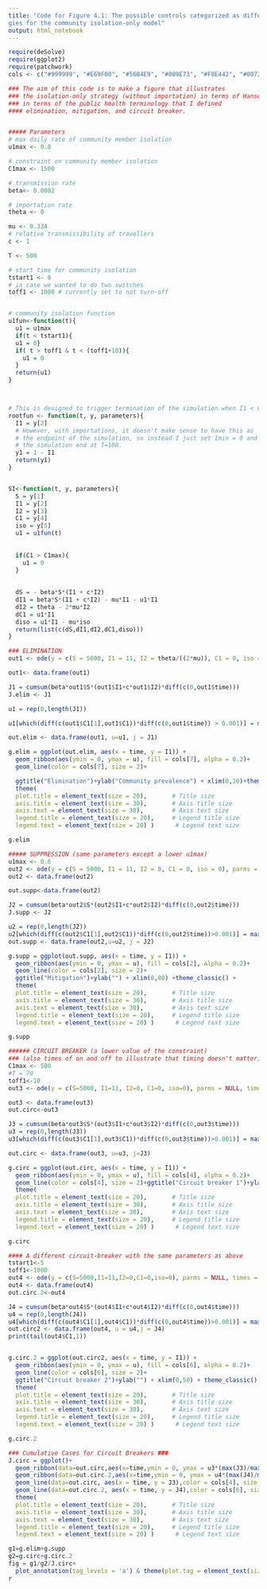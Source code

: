 ```yaml
---
title: "Code for Figure 4.1: The possible controls categorized as different types of public health strate-
gies for the community isolation-only model"
output: html_notebook
---
```


```r
require(deSolve)
require(ggplot2)
require(patchwork)
cols <- c("#999999", "#E69F00", "#56B4E9", "#009E73", "#F0E442", "#0072B2", "#D55E00", "#CC79A7", "#66CC99")

### The aim of this code is to make a figure that illustrates
### the isolation-only strategy (without importation) in terms of Hansen & Day
### in terms of the public health terminology that I defined
#### elimination, mitigation, and circuit breaker.


##### Parameters
# max daily rate of community member isolation
u1max <- 0.8

# constraint on community member isolation
C1max <- 1500

# transmission rate
beta<- 0.0002

# importation rate
theta <- 0

mu <- 0.334
# relative transmissibility of travellers
c <- 1

T <- 500

# start time for community isolation
tstart1 <- 0
# in case we wanted to do two switches
toff1 <- 1000 # currently set to not turn-off


# community isolation function
u1fun<-function(t){
  u1 = u1max
  if(t < tstart1){
  u1 = 0}
  if( t > toff1 & t < (toff1+10)){
    u1 = 0
  }
  return(u1)
}



# This is designed to trigger termination of the simulation when I1 < 0.5
rootfun <- function(t, y, parameters){
  I1 = y[2]
  # However, with importations, it doesn't make sense to have this as
  # the endpoint of the simulation, so instead I just set Imin = 0 and have
  # the simulation end at T=100.
  y1 = 1 - I1 
  return(y1)
}


SI<-function(t, y, parameters){
  S = y[1]
  I1 = y[2]
  I2 = y[3]
  C1 = y[4]
  iso = y[5]
  u1 = u1fun(t)
  
  
  if(C1 > C1max){
    u1 = 0
  }
  
  
  dS = - beta*S*(I1 + c*I2)
  dI1 = beta*S*(I1 + c*I2) - mu*I1 - u1*I1
  dI2 = theta - 2*mu*I2
  dC1 = u1*I1
  diso = u1*I1 - mu*iso
  return(list(c(dS,dI1,dI2,dC1,diso)))
}

### ELIMINATION
out1 <- ode(y = c(S = 5000, I1 = 11, I2 = theta/((2*mu)), C1 = 0, iso = 0), parms = NULL, times = seq(0,T,.05), func = SI, events = list(func = NULL, root = TRUE, terminalroot = 1), rootfun=rootfun)

out1<- data.frame(out1)

J1 = cumsum(beta*out1$S*(out1$I1+c*out1$I2)*diff(c(0,out1$time)))
J.elim <- J1

u1 = rep(0,length(J1))

u1[which(diff(c(out1$C1[1],out1$C1))*diff(c(0,out1$time)) > 0.001)] = max(c(out1$I1,out1$iso))

out.elim <- data.frame(out1, u=u1, j = J1)

g.elim = ggplot(out.elim, aes(x = time, y = I1)) +
  geom_ribbon(aes(ymin = 0, ymax = u), fill = cols[7], alpha = 0.2)+
  geom_line(color = cols[7], size = 2)+

  ggtitle("Elimination")+ylab("Community prevalence") + xlim(0,20)+theme_classic() +
  theme(
  plot.title = element_text(size = 20),       # Title size
  axis.title = element_text(size = 30),       # Axis title size
  axis.text = element_text(size = 30),        # Axis text size
  legend.title = element_text(size = 20),     # Legend title size
  legend.text = element_text(size = 20) )      # Legend text size

g.elim


```




```r
##### SUPPRESSION (same parameters except a lower u1max)
u1max <- 0.6 
out2 <- ode(y = c(S = 5000, I1 = 11, I2 = 0, C1 = 0, iso = 0), parms = NULL, times = seq(0,T,.05), func = SI, events = list(func = NULL, root = TRUE, terminalroot = 1), rootfun=rootfun)
out2 <- data.frame(out2)

out.supp<-data.frame(out2)

J2 = cumsum(beta*out2$S*(out2$I1+c*out2$I2)*diff(c(0,out2$time)))
J.supp <- J2

u2 = rep(0,length(J2))
u2[which(diff(c(out2$C1[1],out2$C1))*diff(c(0,out2$time))>0.001)] = max(c(out2$I1,out2$iso))
out.supp <- data.frame(out2,u=u2, j = J2)

g.supp = ggplot(out.supp, aes(x = time, y = I1)) +
  geom_ribbon(aes(ymin = 0, ymax = u), fill = cols[2], alpha = 0.2)+
  geom_line(color = cols[2], size = 2)+
  ggtitle("Mitigation")+ylab("") + xlim(0,80) +theme_classic() +
  theme(
  plot.title = element_text(size = 20),       # Title size
  axis.title = element_text(size = 30),       # Axis title size
  axis.text = element_text(size = 30),        # Axis text size
  legend.title = element_text(size = 20),     # Legend title size
  legend.text = element_text(size = 20) )      # Legend text size

g.supp

```




```r
###### CIRCUIT BREAKER (a lower value of the constraint)
### (also times of on and off to illustrate that timing doesn't matter)
C1max <- 500
#T = 70
toff1<-10
out3 <- ode(y = c(S=5000, I1=11, I2=0, C1=0, iso=0), parms = NULL, times = seq(0,T,.05), func = SI, events = list(func = NULL, root = TRUE, terminalroot = 1), rootfun=rootfun)

out3 <- data.frame(out3)
out.circ<-out3

J3 = cumsum(beta*out3$S*(out3$I1+c*out3$I2)*diff(c(0,out3$time)))
u3 = rep(0,length(J3))
u3[which(diff(c(out3$C1[1],out3$C1))*diff(c(0,out3$time))>0.001)] = max(c(out3$I1,out3$iso))

out.circ <- data.frame(out3, u=u3, j=J3)

g.circ = ggplot(out.circ, aes(x = time, y = I1)) +
  geom_ribbon(aes(ymin = 0, ymax = u), fill = cols[4], alpha = 0.2)+
  geom_line(color = cols[4], size = 2)+ggtitle("Circuit breaker 1")+ylab("Community prevalence") + xlim(0,60) + theme_classic() +
  theme(
  plot.title = element_text(size = 20),       # Title size
  axis.title = element_text(size = 30),       # Axis title size
  axis.text = element_text(size = 30),        # Axis text size
  legend.title = element_text(size = 20),     # Legend title size
  legend.text = element_text(size = 20) )      # Legend text size

g.circ

```




```r
#### A different circuit-breaker with the same parameters as above
tstart1<-5
toff1<-1000
out4 <- ode(y = c(S=5000,I1=11,I2=0,C1=0,iso=0), parms = NULL, times = seq(0,T,.05), func = SI, events = list(func = NULL, root = TRUE, terminalroot = 1), rootfun=rootfun)
out4 <- data.frame(out4)
out.circ.2<-out4

J4 = cumsum(beta*out4$S*(out4$I1+c*out4$I2)*diff(c(0,out4$time)))
u4 = rep(0,length(J4))
u4[which(diff(c(out4$C1[1],out4$C1))*diff(c(0,out4$time))>0.001)] = max(c(out4$I1,out4$iso))
out.circ2 <- data.frame(out4, u = u4,j = J4)
print(tail(out4$C1,1))


g.circ.2 = ggplot(out.circ2, aes(x = time, y = I1)) +
  geom_ribbon(aes(ymin = 0, ymax = u), fill = cols[6], alpha = 0.2)+
  geom_line(color = cols[6], size = 2)+
  ggtitle("Circuit breaker 2")+ylab("") + xlim(0,50) + theme_classic() +
  theme(
  plot.title = element_text(size = 20),       # Title size
  axis.title = element_text(size = 30),       # Axis title size
  axis.text = element_text(size = 30),        # Axis text size
  legend.title = element_text(size = 20),     # Legend title size
  legend.text = element_text(size = 20) )      # Legend text size

g.circ.2

```



```r
### Cumulative Cases for Circuit Breakers ###
J.circ = ggplot()+
  geom_ribbon(data=out.circ,aes(x=time,ymin = 0, ymax = u3*(max(J3)/max(I1))), fill = cols[4], alpha = 0.2)+
  geom_ribbon(data=out.circ.2,aes(x=time,ymin = 0, ymax = u4*(max(J4)/max(I1))), fill = cols[6], alpha = 0.2)+
  geom_line(data=out.circ, aes(x = time, y = J3),color = cols[4], size = 2)+
  geom_line(data=out.circ.2, aes(x = time, y = J4),color = cols[6], size = 2)+ylab("Cumulative cases")+ggtitle("Circuit breaker 1 & 2 equivalence")+theme_classic() +
  theme(
  plot.title = element_text(size = 20),       # Title size
  axis.title = element_text(size = 30),       # Axis title size
  axis.text = element_text(size = 30),        # Axis text size
  legend.title = element_text(size = 20),     # Legend title size
  legend.text = element_text(size = 20) )      # Legend text size

g1=g.elim+g.supp
g2=g.circ+g.circ.2
fig = g1/g2/J.circ+
  plot_annotation(tag_levels = 'a') & theme(plot.tag = element_text(size = 25)) -> r
r

```





